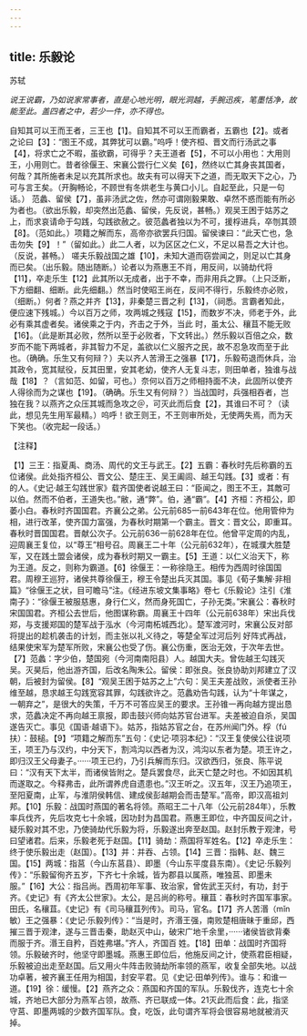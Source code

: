 ```yaml
---
---
---
```

title: 乐毅论
---



苏轼

*说王说霸，乃如说家常事者，直是心地光明，眼光洞越，手腕迅疾，笔墨恬净，故能至此。盖四者之中，若少一件，亦不得也。*

自知其可以王而王者，三王也【1】。自知其不可以王而霸者，五霸也【2】。或者之论曰【3】：“图王不成，其弊犹可以霸。”呜呼！使齐桓、晋文而行汤武之事【4】，将求亡之不暇，虽欲霸，可得乎？夫王道者【5】，不可以小用也：大用则王，小用则亡。昔者徐偃王、宋襄公尝行仁义矣【6】，然终以亡其身丧其国者，何哉？其所施者未足以充其所求也。故夫有可以得天下之道，而无取天下之心，乃可与言王矣。（开胸畅论，不顾世有冬烘老生与黄口小儿。自起至此，只是一句话。）
范蠡、留侯【7】，虽非汤武之佐，然亦可谓刚毅果敢、卓然不惑而能有所必为者也。（欲出乐毅，却突然出范蠡、留侯，先反说，甚畅。）观吴王困于姑苏之上，而求哀请命于勾践，勾践欲赦之。彼范蠡者独以为不可，援桴进兵，卒刎其颈【8】。（范如此。）项籍之解而东，高帝亦欲罢兵归国。留侯谏曰：“此天亡也，急击勿失【9】！”（留如此。）此二人者，以为区区之仁义，不足以易吾之大计也。（反说，甚畅。）
嗟夫乐毅战国之雄【10】，未知大道而窃尝闻之，则足以亡其身而已矣。（出乐毅。随出随断。）论者以为燕惠王不肖，用反间，以骑劫代将【11】，卒走乐生【12】此其所以无成者，出于不幸，而非用兵之罪。（上只泛断，下方细翻、细断。此先细翻。）然当时使昭王尚在，反间不得行，乐毅终亦必败，（细断。）何者？燕之并齐【13】，非秦楚三晋之利【13】，（祠悉。言霸者知此，便应速下残城。）今以百万之师，攻两城之残寇【15】，而数岁不决，师老于外，此必有乘其虚者矣。诸侯乘之于内，齐击之于外，当此
时，虽太公、穰苴不能无败【16】。（此是断其必败，然所以至于必败者，下文转出。）然乐毅以百倍之众，数岁而不能下两城者，非其智力不足，盖欲以仁义服齐之民，故不忍急攻而至于此也。（确确。乐生又有何辩？）夫以齐人苦滑王之强暴【17】，乐毅苟退而休兵，治其政令，宽其赋役，反其田里，安其老幼，使齐人无复斗志，则田单者，独谁与战哉【18】？（言如范、如留，可也。）奈何以百万之师相持面不决，此固所以使齐人得徐而为之谋也【19】。（确确。乐生又有何辩？）当战国时，兵强相吞者，岂独在我？以燕齐之众压其城而急攻之＠，可灭此而后食【2】，其谁曰不可？（读此，想见先生用军最精。）呜呼！欲王则王，不王则审所处，无使两失焉，而为天下笑也。（收完起一段话。）

【注释】

【1】三王：指夏禹、商汤、周代的文王与武王。【2】五霸：春秋时先后称霸的五位诸侯。此处指齐桓公、晋文公、楚庄王、吴王阖闾、越王勾践。【3】或者：有的人。《史记·越王勾践世家》载齐国使者说越王曰：“臣闻之，图王不王，其敵可以伯。然而不伯者，王道失也。”敝，通“弊”。伯，通“霸”。【4】齐桓：齐桓公，即萎小白。春秋时齐国国君。齐襄公之弟。公元前685一前643年在位。他用管仲为相，进行改革，使齐国力富强，为春秋时期第一个霸主。晋文：晋文公，即重耳。春秋时晋国国君。晋献公次子。公元前636一前628年在位。他曾平定周的内乱，迎周襄王复位，以“尊王”相号召。周襄王二十年（公元前632年），在城濮大胜楚军，又在践土盟会诸侯，成为春秋时期又一霸主。【5】王道：以仁义治天下，称为王道。反之，则称为霸道。【6】徐偃王：一称徐隐王。相传为西周时徐国国君。周穆王巡狩，诸侯共尊徐偃王，穆王令楚出兵灭其国。事见《荀子集解·非相篇》“徐偃王之状，目可瞻马”注。《经进东坡文集事略》卷七《乐毅论》注引《淮南子》：“徐偃王被服慈惠，身行仁义，然而身死国亡，子孙无类。”宋襄公：春秋时宋国国君。齐桓公去世后，他图谋称霸。周襄王十四年（公元前638年）宋出兵伐郑，与支援郑国的楚军战于泓水（今河南柘城西北）。楚军渡河时，宋襄公反对部将提出的趁机袭击的计划，而主张以礼义待之，等楚全军过河后列
好阵式再战，结果使宋军为楚军所败，宋襄公也受了伤。襄公伤重，医治无效，于次年去世。【7】范蠡：字少伯，楚国宛（今河南南阳县）人。越国大夫。曾佐越王勾践灭吴。灭昊后，他出游齐国，后改名陶朱公。留侯：即张良。张良协助刘邦建立了汉朝，后被封为留侯。【8】“观吴王困于姑苏之上”六句：吴王夫差战败，派使者王孙维至越，恳求越王勾践宽容其罪，勾践欲许之。范蠡劝告勾践，认为“十年谋之，一朝弃之”，是很大的失策，千万不可答应吴王的要求。王孙锥一再向越方提出恳求，范蠡决定不再向越王禀报，即击鼓兴师向姑苏官台进军。夫差被迫自杀，吴国遂告灭亡。事见《国语·越语下》。姑苏，指姑苏官之台，在苏州闻门外。桴（fú扶）：鼓槌。【9】“项籍之解而东”五句：《史记·项羽本纪》：“汉王复使侯公往说项王，项王乃与汉约，中分天下，割鸿沟以西者为汉，鸿沟以东者为楚。项王许之，即归汉王父母妻子。······项王已约，乃引兵解而东归。汉欲西归，张良、陈平说曰：“汉有天下太半，而诸侯皆附之。楚兵罢食尽，此天亡楚之时也。不如因其机而遂取之。今释弗击，此所谓养虎自遗患也。”汉王听之。汉五年，汉王乃追项王，至阳夏南，止军，与淮阴侯韩信、建成侯彭越期会而击楚军。”高帝，即汉高祖刘邦。【10】乐毅：战国时燕国的著名将领。燕昭王二十八年（公元前284年），乐教率兵伐齐，先后攻克七十余城，因功封为昌国君。燕惠王即位，中齐国反间之计，疑乐毅对其不忠，乃使骑劫代乐毅为将，乐毅遂出奔至赵国。赵封乐教于观津，号曰望诸君。后来，乐毅老死于赵国。【11】骑劫：燕国将军姓名。【12】卒走乐生：终于使乐毅出走（赵国）。【13】并：并吞、占领。【14】三晋：指韩、赵、魏三国。【15】两城：指莒（今山东莒县）、即墨（今山东平度县东南）。《史记·乐毅列传》：“乐毅留徇齐五岁，下齐七十余城，皆为郡县以属燕，唯独莒、即墨未服。”【16】大公：指吕尚。西周初年军事、玫治家，曾佐武王灭纣，有功，封于齐。《史记》有《齐太公世家》。太公，是吕尚的称号。穰苴：春秋时齐国军事家。田氏，名穰苴。《史记》有《司马穰苴列传》。司马，官名。【17】齐人苦湣（mǐn敏）王之强暴：《史记·乐毅列传》：“当是时，齐湣王强，南败楚相唐昧于重邱，西摧三晋于观津，遂与三晋击秦，助赵灭中山，破宋广地千余里，······诸侯皆欲背秦而服于齐。湣王自矜，百姓弗堪。”齐人，齐国百
姓。【18】田单：战国时齐国将领。乐毅破齐时，他坚守即墨城。燕惠王即位后，他施反间之计，使燕君臣相疑，乐毅被迫出走至赵国。后又用火牛阵击败骑劫所率领的燕军，收复全部失地。以战功卓著，被齐襄王任用为相国，封安平君。见《史记·田单列传》。谁与：和谁一道。【19】徐：缓慢。【2】燕齐之众：燕国和齐国的军队。乐毅伐齐，连克七十余城，齐地已大部分为燕军占领，故燕、齐已联成一体。21灭此而后食：此，指坚守莒、即墨两城的少数齐国军队。食，吃饭，此句谓齐军将会很容易地就被消灭掉。